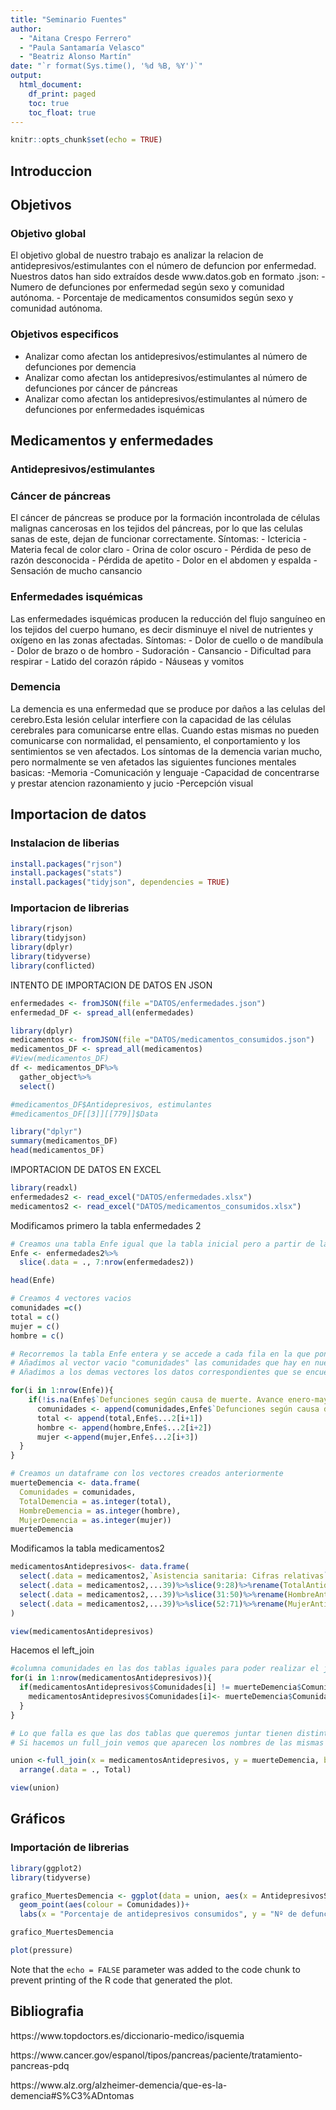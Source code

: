 ```yaml
---
title: "Seminario Fuentes"
author:
  - "Aitana Crespo Ferrero" 
  - "Paula Santamaría Velasco" 
  - "Beatriz Alonso Martín"
date: "`r format(Sys.time(), '%d %B, %Y')`"
output:
  html_document:
    df_print: paged
    toc: true
    toc_float: true
---
```


```r
knitr::opts_chunk$set(echo = TRUE)
```

## **Introduccion**

## **Objetivos** 
### Objetivo global 
El objetivo global de nuestro trabajo es analizar la relacion de antidepresivos/estimulantes con el número de defuncion por enfermedad.
Nuestros datos han sido extraídos desde www.datos.gob en formato .json:
- Numero de defunciones por enfermedad según sexo y comunidad autónoma.
- Porcentaje de medicamentos consumidos según sexo y comunidad autónoma.

### Objetivos especificos
- Analizar como afectan los antidepresivos/estimulantes al número de defunciones por demencia 
- Analizar como afectan los antidepresivos/estimulantes al número de defunciones por cáncer de páncreas
- Analizar como afectan los antidepresivos/estimulantes al número de defunciones por enfermedades isquémicas

## **Medicamentos y enfermedades**
### Antidepresivos/estimulantes
### Cáncer de páncreas
El cáncer de páncreas se produce por la formación incontrolada de células malignas cancerosas en los tejidos del páncreas, por lo que las celulas sanas de este, dejan de funcionar correctamente.
Síntomas:
- Ictericia
- Materia fecal de color claro
- Orina de color oscuro
- Pérdida de peso de razón desconocida
- Pérdida de apetito
- Dolor en el abdomen y espalda
- Sensación de mucho cansancio

### Enfermedades isquémicas
Las enfermedades isquémicas producen la reducción del flujo sanguíneo en los tejidos del cuerpo humano, es decir disminuye el nivel de nutrientes y oxígeno en las zonas afectadas. 
Síntomas:
- Dolor de cuello o de mandíbula
- Dolor de brazo o de hombro
- Sudoración
- Cansancio
- Dificultad para respirar
- Latido del corazón rápido
- Náuseas y vomitos

### Demencia 
La demencia es una enfermedad que se produce por daños a las celulas del cerebro.Esta lesión celular interfiere con la capacidad de las células cerebrales para comunicarse entre ellas. Cuando estas mismas no pueden comunicarse con normalidad, el pensamiento, el conportamiento y los sentimientos se ven afectados.
Los síntomas de la demencia varian mucho, pero normalmente se ven afetados las siguientes funciones mentales basicas:
-Memoria 
-Comunicación y lenguaje 
-Capacidad de concentrarse y prestar atencion razonamiento y jucio 
-Percepción visual 

## **Importacion de datos**
### **Instalacion de liberias**
```r
install.packages("rjson")
install.packages("stats")
install.packages("tidyjson", dependencies = TRUE)
```

### **Importacion de librerias**
```r
library(rjson)
library(tidyjson)
library(dplyr)
library(tidyverse)
library(conflicted)
```

INTENTO DE IMPORTACION DE DATOS EN JSON
```r
enfermedades <- fromJSON(file ="DATOS/enfermedades.json")
enfermedad_DF <- spread_all(enfermedades)
```

```r
library(dplyr)
medicamentos <- fromJSON(file ="DATOS/medicamentos_consumidos.json")
medicamentos_DF <- spread_all(medicamentos)
#View(medicamentos_DF)
df <- medicamentos_DF%>%
  gather_object%>%
  select()
```


```r
#medicamentos_DF$Antidepresivos, estimulantes
#medicamentos_DF[[3]][[779]]$Data
```

```r
library("dplyr")
summary(medicamentos_DF)
head(medicamentos_DF)
```

IMPORTACION DE DATOS EN EXCEL
```r
library(readxl)
enfermedades2 <- read_excel("DATOS/enfermedades.xlsx")
medicamentos2 <- read_excel("DATOS/medicamentos_consumidos.xlsx")
```

Modificamos primero la tabla enfermedades 2
```r
# Creamos una tabla Enfe igual que la tabla inicial pero a partir de la fila 7
Enfe <- enfermedades2%>%
  slice(.data = ., 7:nrow(enfermedades2))
```


```r
head(Enfe)
```


```r
# Creamos 4 vectores vacios
comunidades =c()
total = c()
mujer = c()
hombre = c()

# Recorremos la tabla Enfe entera y se accede a cada fila en la que ponga "Demencia"
# Añadimos al vector vacio "comunidades" las comunidades que hay en nuestra tabla inicial que se encuentran 21 filas antes que la fila "Demencia"
# Añadimos a los demas vectores los datos correspondientes que se encuentran en la 1, 2 o 3 filas siguientes que la fila de "Demencia"

for(i in 1:nrow(Enfe)){
    if(!is.na(Enfe$`Defunciones según causa de muerte. Avance enero-mayo 2020`[i]) && Enfe$`Defunciones según causa de muerte. Avance enero-mayo 2020`[i] == "Demencia"){
      comunidades <- append(comunidades,Enfe$`Defunciones según causa de muerte. Avance enero-mayo 2020`[i-21])
      total <- append(total,Enfe$...2[i+1])
      hombre <- append(hombre,Enfe$...2[i+2])
      mujer <-append(mujer,Enfe$...2[i+3])
  }
}
```

```r
# Creamos un dataframe con los vectores creados anteriormente
muerteDemencia <- data.frame(
  Comunidades = comunidades,
  TotalDemencia = as.integer(total),
  HombreDemencia = as.integer(hombre),
  MujerDemencia = as.integer(mujer))
muerteDemencia
```



Modificamos la tabla medicamentos2
```r
medicamentosAntidepresivos<- data.frame(
  select(.data = medicamentos2,`Asistencia sanitaria: Cifras relativas`)%>%slice(9:28)%>%rename(Comunidades = `Asistencia sanitaria: Cifras relativas`),
  select(.data = medicamentos2,...39)%>%slice(9:28)%>%rename(TotalAntidepresivos =...39),
  select(.data = medicamentos2,...39)%>%slice(31:50)%>%rename(HombreAntidepresivos =...39),
  select(.data = medicamentos2,...39)%>%slice(52:71)%>%rename(MujerAntidepresivos =...39)
)

view(medicamentosAntidepresivos)

```


Hacemos el left_join
```r
#columna comunidades en las dos tablas iguales para poder realizar el join 
for(i in 1:nrow(medicamentosAntidepresivos)){
  if(medicamentosAntidepresivos$Comunidades[i] != muerteDemencia$Comunidades[i]){
    medicamentosAntidepresivos$Comunidades[i]<- muerteDemencia$Comunidades[i]
  }
}

# Lo que falla es que las dos tablas que queremos juntar tienen distintos nombre de comunidades (unicamente cambian en un parentesis algunas) por eso aparecen NA
# Si hacemos un full_join vemos que aparecen los nombres de las mismas comunidades pero con un parentesis mas:

union <-full_join(x = medicamentosAntidepresivos, y = muerteDemencia, by = c("Comunidades")) %>%
  arrange(.data = ., Total)

view(union)
```


## **Gráficos**
### **Importación de librerias**
```r
library(ggplot2)
library(tidyverse)
```


```r
grafico_MuertesDemencia <- ggplot(data = union, aes(x = AntidepresivosSI, y = Total)) +
  geom_point(aes(colour = Comunidades))+
  labs(x = "Porcentaje de antidepresivos consumidos", y = "Nº de defunciones por demencia", subtitle = "Relación de antidepresivos con muertes por demencia")

grafico_MuertesDemencia
```

```r
plot(pressure)
```
Note that the `echo = FALSE` parameter was added to the code chunk to prevent printing of the R code that generated the plot.

## **Bibliografia**
https://www.topdoctors.es/diccionario-medico/isquemia

https://www.cancer.gov/espanol/tipos/pancreas/paciente/tratamiento-pancreas-pdq

https://www.alz.org/alzheimer-demencia/que-es-la-demencia#S%C3%ADntomas
